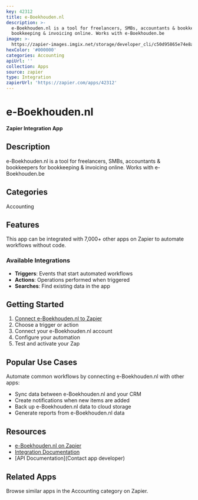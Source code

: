 ```yaml
---
key: 42312
title: e-Boekhouden.nl
description: >-
  e-Boekhouden.nl is a tool for freelancers, SMBs, accountants & bookkeepers for
  bookkeeping & invoicing online. Works with e-Boekhouden.be
image: >-
  https://zapier-images.imgix.net/storage/developer_cli/c50d95865e74e8a2b6745a033fad5ea8_2.png?auto=format%2Ccompress&ixlib=python-3.0.0&q=50
hexColor: '#000000'
categories: Accounting
apiUrl: ''
collection: Apps
source: zapier
type: Integration
zapierUrl: 'https://zapier.com/apps/42312'
---
```

# e-Boekhouden.nl

**Zapier Integration App**

## Description

e-Boekhouden.nl is a tool for freelancers, SMBs, accountants & bookkeepers for bookkeeping & invoicing online. Works with e-Boekhouden.be

## Categories

Accounting

## Features

This app can be integrated with 7,000+ other apps on Zapier to automate workflows without code.

### Available Integrations

- **Triggers**: Events that start automated workflows
- **Actions**: Operations performed when triggered
- **Searches**: Find existing data in the app

## Getting Started

1. [Connect e-Boekhouden.nl to Zapier](https://zapier.com/apps/42312)
2. Choose a trigger or action
3. Connect your e-Boekhouden.nl account
4. Configure your automation
5. Test and activate your Zap

## Popular Use Cases

Automate common workflows by connecting e-Boekhouden.nl with other apps:

- Sync data between e-Boekhouden.nl and your CRM
- Create notifications when new items are added
- Back up e-Boekhouden.nl data to cloud storage
- Generate reports from e-Boekhouden.nl data

## Resources

- [e-Boekhouden.nl on Zapier](https://zapier.com/apps/42312)
- [Integration Documentation](https://zapier.com/apps/42312/integrations)
- [API Documentation](Contact app developer)

## Related Apps

Browse similar apps in the Accounting category on Zapier.
